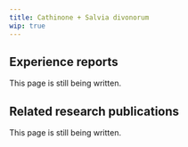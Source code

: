 ---
title: Cathinone + Salvia divonorum
wip: true
---

## Experience reports

This page is still being written.

## Related research publications

This page is still being written.

